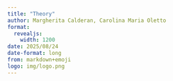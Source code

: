 ```yaml
---
title: "Theory"
author: Margherita Calderan, Carolina Maria Oletto
format:  
  revealjs:  
    width: 1200
date: 2025/08/24
date-format: long  
from: markdown+emoji  
logo: img/logo.png
---
```



